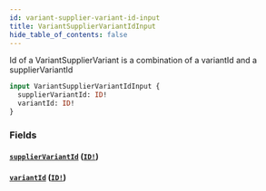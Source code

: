 ```yaml
---
id: variant-supplier-variant-id-input
title: VariantSupplierVariantIdInput
hide_table_of_contents: false
---
```



Id of a VariantSupplierVariant is a combination of a variantId and a supplierVariantId

```graphql
input VariantSupplierVariantIdInput {
  supplierVariantId: ID!
  variantId: ID!
}
```


### Fields

#### [`supplierVariantId`](#) ([`ID!`](/demand/api/graphql-admin/reference/scalars/id))




#### [`variantId`](#) ([`ID!`](/demand/api/graphql-admin/reference/scalars/id))






